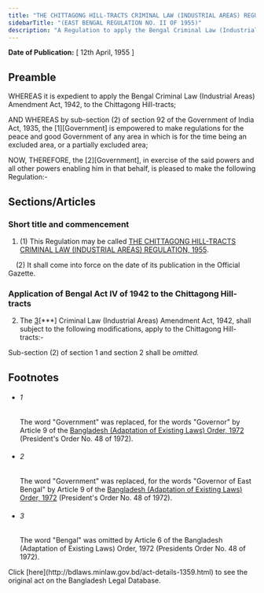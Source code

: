 ```yaml
---
title: "THE CHITTAGONG HILL-TRACTS CRIMINAL LAW (INDUSTRIAL AREAS) REGULATION, 1955"
sidebarTitle: "(EAST BENGAL REGULATION NO. II OF 1955)"
description: "A Regulation to apply the Bengal Criminal Law (Industrial Areas) Amendment Act, 1942, to the Chittagong Hill- tracts."
---
```


**Date of Publication:** [ 12th April, 1955 ]

## Preamble

WHEREAS it is expedient to apply the Bengal Criminal Law (Industrial Areas) Amendment Act, 1942, to the Chittagong Hill-tracts;

AND WHEREAS by sub-section (2) of section 92 of the Government of India Act, 1935, the [1][Government] is empowered to make regulations for the peace and good Government of any area in which is for the time being an excluded area, or a partially excluded area;

NOW, THEREFORE, the [2][Government], in exercise of the said powers and all other powers enabling him in that behalf, is pleased to make the following Regulation:-

## Sections/Articles

### Short title and commencement

1. (1) This Regulation may be called [THE CHITTAGONG HILL-TRACTS CRIMINAL LAW (INDUSTRIAL AREAS) REGULATION, 1955](/act-1359.html "THE CHITTAGONG HILL-TRACTS CRIMINAL LAW (INDUSTRIAL AREAS) REGULATION, 1955").

    (2) It shall come into force on the date of its publication in the Official Gazette.

### Application of Bengal Act IV of 1942 to the Chittagong Hill- tracts

2. The [3](1)[\*\*\*] Criminal Law (Industrial Areas) Amendment Act, 1942, shall subject to the following modifications, apply to the Chittagong Hill-tracts:-

Sub-section (2) of section 1 and section 2 shall be *omitted.*

## Footnotes

- ###### 1

  The word "Government" was replaced, for the words "Governor" by Article 9 of the [Bangladesh (Adaptation of Existing Laws) Order, 1972](/act-388.html "Bangladesh (Adaptation of Existing Laws) Order, 1972 ") (President's Order No. 48 of 1972).

- ###### 2

  The word "Government" was replaced, for the words "Governor of East Bengal" by Article
  9 of the [Bangladesh (Adaptation of Existing Laws) Order, 1972](/act-388.html "Bangladesh (Adaptation of Existing Laws) Order, 1972 ") (President's Order No. 48 of 1972).

- ###### 3

  The word "Bengal" was omitted by Article 6 of the Bangladesh (Adaptation of Existing
  Laws) Order, 1972 (Presidents Order No. 48 of 1972).

<Note>
  Click [here](http://bdlaws.minlaw.gov.bd/act-details-1359.html) to see the original act on the Bangladesh Legal Database.
</Note>
